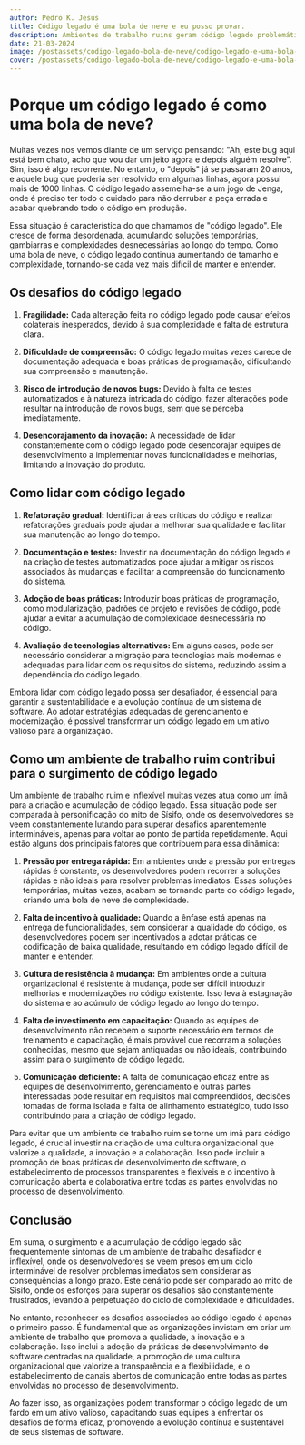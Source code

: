 ```yaml
---
author: Pedro K. Jesus
title: Código legado é uma bola de neve e eu posso provar.
description: Ambientes de trabalho ruins geram código legado problemático. 
date: 21-03-2024
image: /postassets/codigo-legado-bola-de-neve/codigo-legado-e-uma-bola-de-neve.png
cover: /postassets/codigo-legado-bola-de-neve/codigo-legado-e-uma-bola-de-neve.png
---
```


# Porque um código legado é como uma bola de neve?

Muitas vezes nos vemos diante de um serviço pensando: "Ah, este bug aqui está bem chato, acho que vou dar um jeito agora e depois alguém resolve". 
Sim, isso é algo recorrente. No entanto, o "depois" já se passaram 20 anos, e aquele bug que poderia ser resolvido em algumas linhas, agora possui 
mais de 1000 linhas. O código legado assemelha-se a um jogo de Jenga, onde é preciso ter todo o cuidado para não derrubar a peça errada e acabar quebrando 
todo o código em produção.

Essa situação é característica do que chamamos de "código legado". Ele cresce de forma desordenada, acumulando soluções temporárias, gambiarras e 
complexidades desnecessárias ao longo do tempo. Como uma bola de neve, o código legado continua aumentando de tamanho e complexidade, tornando-se 
cada vez mais difícil de manter e entender.

## Os desafios do código legado

1. **Fragilidade:** Cada alteração feita no código legado pode causar efeitos colaterais inesperados, devido à sua complexidade e falta de estrutura clara.
   
2. **Dificuldade de compreensão:** O código legado muitas vezes carece de documentação adequada e boas práticas de programação, dificultando sua compreensão 
e manutenção.

3. **Risco de introdução de novos bugs:** Devido à falta de testes automatizados e à natureza intricada do código, fazer alterações pode resultar na introdução 
de novos bugs, sem que se perceba imediatamente.

4. **Desencorajamento da inovação:** A necessidade de lidar constantemente com o código legado pode desencorajar equipes de desenvolvimento a implementar novas 
funcionalidades e melhorias, limitando a inovação do produto.

## Como lidar com código legado

1. **Refatoração gradual:** Identificar áreas críticas do código e realizar refatorações graduais pode ajudar a melhorar sua qualidade e facilitar sua manutenção 
ao longo do tempo.

2. **Documentação e testes:** Investir na documentação do código legado e na criação de testes automatizados pode ajudar a mitigar os riscos associados às mudanças 
e facilitar a compreensão do funcionamento do sistema.

3. **Adoção de boas práticas:** Introduzir boas práticas de programação, como modularização, padrões de projeto e revisões de código, pode ajudar a evitar a acumulação 
de complexidade desnecessária no código.

4. **Avaliação de tecnologias alternativas:** Em alguns casos, pode ser necessário considerar a migração para tecnologias mais modernas e adequadas para lidar com os 
requisitos do sistema, reduzindo assim a dependência do código legado.

Embora lidar com código legado possa ser desafiador, é essencial para garantir a sustentabilidade e a evolução contínua de um sistema de software. Ao adotar estratégias 
adequadas de gerenciamento e modernização, é possível transformar um código legado em um ativo valioso para a organização.

## Como um ambiente de trabalho ruim contribui para o surgimento de código legado

Um ambiente de trabalho ruim e inflexível muitas vezes atua como um ímã para a criação e acumulação de código legado. Essa situação pode ser comparada à personificação 
do mito de Sísifo, onde os desenvolvedores se veem constantemente lutando para superar desafios aparentemente intermináveis, apenas para voltar ao ponto de partida repetidamente. 
Aqui estão alguns dos principais fatores que contribuem para essa dinâmica:

1. **Pressão por entrega rápida:** Em ambientes onde a pressão por entregas rápidas é constante, os desenvolvedores podem recorrer a soluções rápidas e não ideais para resolver 
problemas imediatos. Essas soluções temporárias, muitas vezes, acabam se tornando parte do código legado, criando uma bola de neve de complexidade.

2. **Falta de incentivo à qualidade:** Quando a ênfase está apenas na entrega de funcionalidades, sem considerar a qualidade do código, os desenvolvedores podem ser incentivados 
a adotar práticas de codificação de baixa qualidade, resultando em código legado difícil de manter e entender.

3. **Cultura de resistência à mudança:** Em ambientes onde a cultura organizacional é resistente à mudança, pode ser difícil introduzir melhorias e modernizações no código existente. 
Isso leva à estagnação do sistema e ao acúmulo de código legado ao longo do tempo.

4. **Falta de investimento em capacitação:** Quando as equipes de desenvolvimento não recebem o suporte necessário em termos de treinamento e capacitação, é mais provável que 
recorram a soluções conhecidas, mesmo que sejam antiquadas ou não ideais, contribuindo assim para o surgimento de código legado.

5. **Comunicação deficiente:** A falta de comunicação eficaz entre as equipes de desenvolvimento, gerenciamento e outras partes interessadas pode resultar em requisitos mal 
compreendidos, decisões tomadas de forma isolada e falta de alinhamento estratégico, tudo isso contribuindo para a criação de código legado.

Para evitar que um ambiente de trabalho ruim se torne um ímã para código legado, é crucial investir na criação de uma cultura organizacional que valorize a qualidade, a inovação 
e a colaboração. Isso pode incluir a promoção de boas práticas de desenvolvimento de software, o estabelecimento de processos transparentes e flexíveis e o incentivo à comunicação 
aberta e colaborativa entre todas as partes envolvidas no processo de desenvolvimento.

## Conclusão

Em suma, o surgimento e a acumulação de código legado são frequentemente sintomas de um ambiente de trabalho desafiador e inflexível, onde os desenvolvedores se veem presos em um ciclo 
interminável de resolver problemas imediatos sem considerar as consequências a longo prazo. Este cenário pode ser comparado ao mito de Sísifo, onde os esforços para superar os desafios 
são constantemente frustrados, levando à perpetuação do ciclo de complexidade e dificuldades.

No entanto, reconhecer os desafios associados ao código legado é apenas o primeiro passo. É fundamental que as organizações invistam em criar um ambiente de trabalho que promova a qualidade, 
a inovação e a colaboração. Isso inclui a adoção de práticas de desenvolvimento de software centradas na qualidade, a promoção de uma cultura organizacional que valorize a transparência e a 
flexibilidade, e o estabelecimento de canais abertos de comunicação entre todas as partes envolvidas no processo de desenvolvimento.

Ao fazer isso, as organizações podem transformar o código legado de um fardo em um ativo valioso, capacitando suas equipes a enfrentar os desafios de forma eficaz, promovendo a evolução contínua 
e sustentável de seus sistemas de software.
